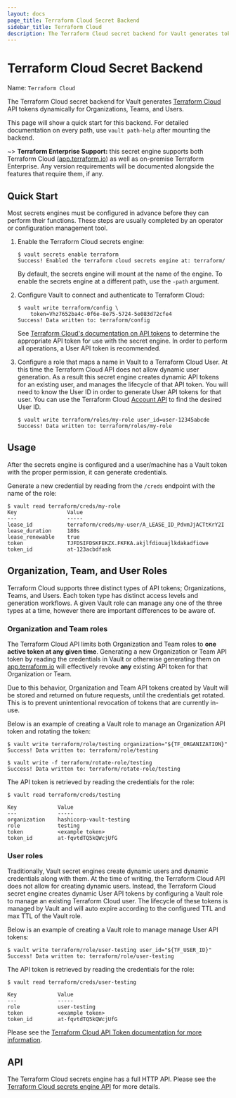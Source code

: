 ```yaml
---
layout: docs
page_title: Terraform Cloud Secret Backend
sidebar_title: Terraform Cloud
description: The Terraform Cloud secret backend for Vault generates tokens for Terraform Cloud dynamically.
---
```


# Terraform Cloud Secret Backend

Name: `Terraform Cloud`

The Terraform Cloud secret backend for Vault generates
[Terraform Cloud](https://www.terraform.io/cloud)
API tokens dynamically for Organizations, Teams, and Users.

This page will show a quick start for this backend. For detailed documentation
on every path, use `vault path-help` after mounting the backend.

~> **Terraform Enterprise Support:** this secret engine supports both Terraform
Cloud ([app.terraform.io](https://app.terraform.io)) as well as on-premise 
Terraform Enterprise. Any version requirements will be documented alongside the
features that require them, if any. 

## Quick Start

Most secrets engines must be configured in advance before they can perform their
functions. These steps are usually completed by an operator or configuration
management tool.

1.  Enable the Terraform Cloud secrets engine:

    ```text
    $ vault secrets enable terraform
    Success! Enabled the terraform cloud secrets engine at: terraform/
    ```

    By default, the secrets engine will mount at the name of the engine. To
    enable the secrets engine at a different path, use the `-path` argument.

2.  Configure Vault to connect and authenticate to Terraform Cloud:

    ```text
    $ vault write terraform/config \
        token=Vhz7652ba4c-0f6e-8e75-5724-5e083d72cfe4
    Success! Data written to: terraform/config
    ```

    See [Terraform Cloud's documentation on API
    tokens](https://www.terraform.io/docs/cloud/users-teams-organizations/api-tokens.html)
    to determine the appropriate API token for use with the secret engine. In
    order to perform all operations, a User API token is recommended. 

3.  Configure a role that maps a name in Vault to a Terraform Cloud User. At
    this time the Terraform Cloud API does not allow dynamic user generation. As
    a result this secret engine creates dynamic API tokens for an existing user,
    and manages the lifecycle of that API token. You will need to know the User
    ID in order to generate User API tokens for that user. You can use the
    Terraform Cloud [Account
    API](https://www.terraform.io/docs/cloud/api/account.html) to find the
    desired User ID.

    ```text
    $ vault write terraform/roles/my-role user_id=user-12345abcde
    Success! Data written to: terraform/roles/my-role
    ```

## Usage

After the secrets engine is configured and a user/machine has a Vault token with
the proper permission, it can generate credentials.

Generate a new credential by reading from the `/creds` endpoint with the name
of the role:

```shell-session
$ vault read terraform/creds/my-role
Key                Value
---                -----
lease_id           terraform/creds/my-user/A_LEASE_ID_PdvmJjACTtKrY2I
lease_duration     180s
lease_renewable    true
token              TJFDSIFDSKFEKZX.FKFKA.akjlfdiouajlkdakadfiowe
token_id           at-123acbdfask
```

## Organization, Team, and User Roles

Terraform Cloud supports three distinct types of API tokens; Organizations,
Teams, and Users. Each token type has distinct access levels and generation
workflows. A given Vault role can manage any one of the three types at a time,
however there are important differences to be aware of.

### Organization and Team roles 

The Terraform Cloud API limits both Organization and Team roles to **one active
token at any given time**. Generating a new Organization or Team API token by
reading the credentials in Vault or otherwise generating them on
[app.terraform.io](https://app.terraform.io) will effectively revoke **any**
existing API token for that Organization or Team. 

Due to this behavior, Organization and Team API tokens created by Vault will be
stored and returned on future requests, until the credentials get rotated. This
is to prevent unintentional revocation of tokens that are currently in-use.

Below is an example of creating a Vault role to manage an Organization
API token and rotating the token:

```shell-session
$ vault write terraform/role/testing organization="${TF_ORGANIZATION}"
Success! Data written to: terraform/role/testing

$ vault write -f terraform/rotate-role/testing
Success! Data written to: terraform/rotate-role/testing
```

The API token is retrieved by reading the credentials for the role:

```
$ vault read terraform/creds/testing

Key             Value
---             -----
organization    hashicorp-vault-testing
role            testing
token           <example token>
token_id        at-fqvtdTQ5kQWcjUfG
```

### User roles 

Traditionally, Vault secret engines create dynamic users and dynamic credentials
along with them. At the time of writing, the Terraform Cloud API does not allow
for creating dynamic users. Instead, the Terraform Cloud secret engine creates
dynamic User API tokens by configuring a Vault role to manage an existing
Terraform Cloud user. The lifecycle of these tokens is managed by Vault and
will auto expire according to the configured TTL and max TTL of the Vault
role.

Below is an example of creating a Vault role to manage manage User API tokens:

```shell-session
$ vault write terraform/role/user-testing user_id="${TF_USER_ID}"
Success! Data written to: terraform/role/user-testing
```

The API token is retrieved by reading the credentials for the role:

```
$ vault read terraform/creds/user-testing

Key             Value
---             -----
role            user-testing
token           <example token>
token_id        at-fqvtdTQ5kQWcjUfG
```

Please see the [Terraform Cloud API
Token documentation for more
information](https://www.terraform.io/docs/cloud/users-teams-organizations/api-tokens.html).


## API

The Terraform Cloud secrets engine has a full HTTP API. Please see the
[Terraform Cloud secrets engine API](/api/secret/terraform) for more
details.
